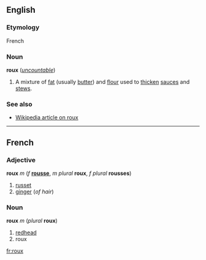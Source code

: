 ==English==
===Etymology===
French

===Noun===
'''roux''' (''[[uncountable]]'')

#A mixture of [[fat]] (usually [[butter]]) and [[flour]] used to [[thicken]] [[sauce]]s and [[stew]]s.

===See also===
*[[w:Roux|Wikipedia article on roux]]

----
==French==
===Adjective===
'''roux''' ''m'' (''f'' '''[[rousse]]''', ''m plural'' '''roux''', ''f plural'' '''rousses''')

#[[russet]]
#[[ginger]] (''of hair'')

===Noun===
'''roux''' ''m'' (''plural'' '''roux''')

#[[redhead]]
#roux

[[fr:roux]]